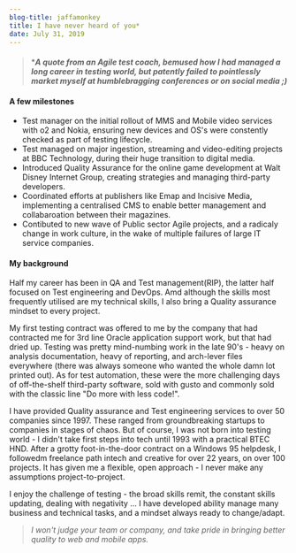 ```yaml
---
blog-title: jaffamonkey
title: I have never heard of you*
date: July 31, 2019
---
```

####
> ***_A quote from an Agile test coach, bemused how I had managed a long career in testing world, but patently failed to pointlessly market myself at humblebragging conferences or on social media ;)_**

#### A few milestones

* Test manager on the initial rollout of MMS and Mobile video services with o2 and Nokia, ensuring new devices and OS's were constently checked as part of testing lifecycle. 
* Test managed on major ingestion, streaming and video-editing projects at BBC Technology, during their huge transition to digital media.
* Introduced Quality Assurance for the online game development at Walt Disney Internet Group, creating strategies and managing third-party developers.
* Coordinated efforts at publishers like Emap and Incisive Media, implementing a centralised CMS to enable better management and collabaroation between their magazines.
* Contibuted to new wave of Public sector Agile projects, and a radicaly change in work culture, in the wake of multiple failures of large IT service companies.

#### My background

Half my career has been in QA and Test management(RIP), the latter half focused on Test engineering and DevOps.  Amd although the skills most frequently utilised are my technical skills, I also bring a Quality assurance mindset to every project. 


My first testing contract was offered to me by the company that had contracted me for 3rd line Oracle application support work, but that had dried up.  Testing was pretty mind-numbing work in the late 90's - heavy on analysis documentation, heavy of reporting, and arch-lever files everywhere (there was always someone who wanted the whole damn lot printed out). As for test automation, these were the more challenging days of off-the-shelf third-party software, sold with gusto and commonly sold with the classic line "Do more with less code!". 

I have provided Quality assurance and Test engineering services to over 50 companies since 1997. These ranged from groundbreaking startups to companies in stages of chaos. But of course, I was not born into testing world - I didn't take first steps into tech until 1993 with a practical BTEC HND. After a grotty foot-in-the-door contract on a Windows 95 helpdesk, I followedm freelance path intech and creative for over 22 years, on over 100 projects. It has given me a flexible, open approach - I never make any assumptions project-to-project.  

I enjoy the challenge of testing - the broad skills remit, the constant skills updating, dealing with negativity ... I have developed ability manage many business and technical tasks, and a mindset always ready to change/adapt. 

> _I won't judge your team or company, and take pride in bringing better quality to web and mobile apps._
